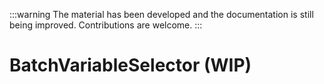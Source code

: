 
:::warning
The material has been developed and the documentation is still being improved. Contributions are welcome.
:::

# BatchVariableSelector (WIP)

<SourceCode
  href="https://github.com/bytedance/flowgram.ai/tree/main/packages/materials/form-materials/src/components/batch-variable-selector"
/>